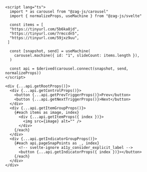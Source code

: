 ```svelte
<script lang="ts">
  import * as carousel from "@zag-js/carousel"
  import { normalizeProps, useMachine } from "@zag-js/svelte"

  const items = [
  "https://tinyurl.com/5b6ka8jd",
  "https://tinyurl.com/7rmccdn5",
  "https://tinyurl.com/59jxz9uu",
 ]

  const [snapshot, send] = useMachine(
    carousel.machine({ id: "1", slideCount: items.length }),
  )

  const api = $derived(carousel.connect(snapshot, send, normalizeProps))
</script>

<div {...api.getRootProps()}>
  <div {...api.getControlProps()}>
    <button {...api.getPrevTriggerProps()}>Prev</button>
    <button {...api.getNextTriggerProps()}>Next</button>
  </div>
  <div {...api.getItemGroupProps()}>
    {#each items as image, index}
      <div {...api.getItemProps({ index })}>
        <img src={image} alt="" />
      </div>
    {/each}
  </div>
  <div {...api.getIndicatorGroupProps()}>
    {#each api.pageSnapPoints as _, index}
      <!-- svelte-ignore a11y_consider_explicit_label -->
      <button {...api.getIndicatorProps({ index })}></button>
    {/each}
  </div>
</div>
```
